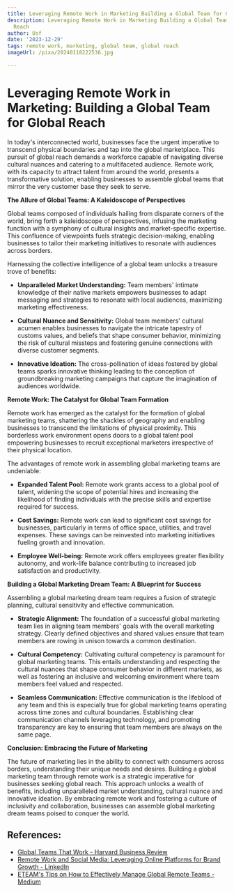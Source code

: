 ```yaml
---
title: Leveraging Remote Work in Marketing Building a Global Team for Global Reach
description: Leveraging Remote Work in Marketing Building a Global Team for Global
  Reach
author: Usf
date: '2023-12-29'
tags: remote work, marketing, global team, global reach
imageUrl: /pixa/20240118222536.jpg

---
```

# Leveraging Remote Work in Marketing: Building a Global  Team  for Global  Reach

In today's  interconnected world, businesses  face the urgent  imperative to transcend physical boundaries and tap into the global marketplace. This pursuit of global  reach demands a workforce capable of navigating diverse cultural nuances and catering to a multifaceted audience. Remote work, with its capacity to  attract talent from around the world, presents a  transformative solution, enabling businesses to assemble global teams that mirror the very customer  base they seek  to serve.

**The  Allure of Global Teams: A Kaleidoscope of Perspectives**

Global teams composed of individuals hailing  from disparate  corners of the world, bring forth a kaleidoscope of perspectives, infusing the marketing function with a symphony of cultural insights  and market-specific  expertise. This confluence of viewpoints fuels strategic decision-making, enabling businesses to tailor their marketing  initiatives to resonate with audiences across borders.

Harnessing the collective  intelligence of a global  team unlocks a treasure trove of benefits:

- **Unparalleled Market Understanding:**  Team members' intimate knowledge of their native markets empowers businesses to adapt messaging and strategies to resonate with local audiences, maximizing marketing effectiveness.

- **Cultural Nuance and Sensitivity:**  Global team members' cultural acumen enables businesses to navigate the intricate tapestry of customs values, and beliefs that shape  consumer behavior, minimizing the risk of cultural missteps and fostering genuine connections with diverse customer segments.

- **Innovative  Ideation:** The cross-pollination of  ideas fostered by global teams  sparks innovative thinking leading to the conception of groundbreaking marketing campaigns  that capture the imagination of  audiences worldwide.

**Remote Work: The  Catalyst for Global Team Formation**

Remote work has emerged as the catalyst for the formation of global marketing teams, shattering the shackles of geography  and enabling  businesses to transcend the limitations of physical proximity. This borderless work environment opens doors to a global talent pool empowering businesses to recruit exceptional marketers irrespective of  their  physical location.

The advantages of  remote work in assembling global marketing teams are undeniable:

- **Expanded Talent Pool:**  Remote work grants access to a global pool of talent, widening the scope of  potential hires and increasing the likelihood of finding individuals  with the precise skills and expertise required  for success.

- **Cost Savings:** Remote work can lead  to significant cost savings for businesses, particularly in terms  of  office space, utilities, and travel expenses.  These savings can be reinvested into marketing initiatives fueling growth and innovation.

- **Employee Well-being:** Remote work offers employees greater flexibility autonomy, and work-life balance contributing to increased job satisfaction and productivity.

**Building a Global Marketing Dream Team: A Blueprint for Success**

Assembling a global marketing dream team requires a fusion of strategic planning, cultural sensitivity and effective communication.

- **Strategic Alignment:** The foundation of a successful global marketing team lies in aligning team members'  goals with the overall marketing strategy. Clearly defined objectives and  shared values ensure that team members are rowing in unison towards a common destination.

- **Cultural Competency:** Cultivating cultural competency is paramount  for global  marketing teams. This entails  understanding and respecting the cultural nuances that shape consumer behavior in different markets, as well  as fostering an inclusive and welcoming environment where team  members feel  valued and respected.

- **Seamless Communication:** Effective  communication is the lifeblood of any team and this is especially true for global marketing  teams operating across time zones and cultural boundaries. Establishing  clear communication channels leveraging technology, and promoting transparency  are key  to ensuring that team members are  always on the same page.

**Conclusion: Embracing the Future of Marketing**

The future of marketing lies in the ability to connect with consumers across borders, understanding their unique needs and desires. Building a global marketing team through remote work  is a strategic imperative for businesses seeking global reach. This approach unlocks a wealth  of benefits, including  unparalleled market  understanding, cultural nuance and innovative ideation. By embracing remote  work and  fostering  a culture of inclusivity and collaboration, businesses can assemble global  marketing dream teams poised to conquer the world.

## References:
- [Global Teams That Work - Harvard Business Review](https://hbr.org/2015/10/global-teams-that-work)
- [Remote Work and Social Media: Leveraging Online Platforms for Brand Growth - LinkedIn](https://www.linkedin.com/pulse/remote-work-social-media-leveraging-online-platforms-brand?trk=article-ssr-frontend-pulse_more-articles_related-content-card)
- [ETEAM's Tips on How to Effectively Manage Global Remote Teams - Medium](https://medium.com/eteam/eteams-tips-on-how-to-effectively-manage-global-remote-teams-9632596529b7)
